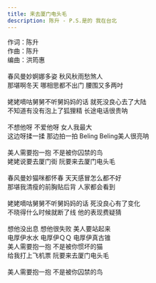 ```yaml
---
title: 来去厦门电头毛
description: 陈升 - P.S.是的 我在台北
---
```


作词：陈升<br />作曲：陈升<br />编曲：洪筠惠<br /><br />春风曼妙婀娜多姿 秋风秋雨愁煞人<br />那堪啊冬天 哪相思都不出门 腰围又多两吋<br /><br />姥姥嘀咕舅舅不听舅妈妈的话 就死没良心去了大陆<br />不知道有没有泡上了狐狸精 长途电话很贵呐<br /><br />不想他呀 不爱他呀 女人我最大<br />这边呀揉一揉 那边拍一拍 Beling Beling美人很亮呐<br /><br />美人需要抱一抱 不是被你囚禁的鸟<br />姥姥说要去厦门街 阮要来去厦门电头毛<br /><br />春风曼妙猫咪都怀春 天天感冒怎么都不好<br />那堪我清瘦的前胸贴后背 人家都会看到<br /><br />姥姥嘀咕舅舅不听舅妈妈的话 死没良心有了变化<br />不晓得什么时候就断了线 他的表现费疑猜<br /><br />想他没出息 想他很失败 美人要站起来<br />电厚伊水水 电厚伊ＱＱ 电厚伊真古锥<br />美人需要抱一抱 不是被你惯坏的猫<br />给我打上飞机票 阮要来去厦门电头毛<br /><br />美人需要抱一抱 不是被你囚禁的鸟